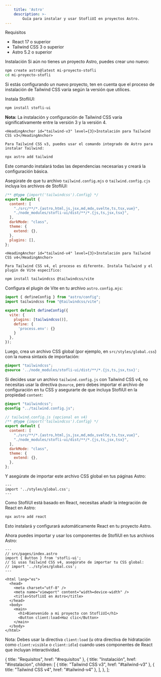 ```yaml
---
    title: 'Astro'
    description: >-
        Guía para instalar y usar StofliUI en proyectos Astro.
---
```


<div className="mt-10 space-y-8">
  <div>
    <HeadingAnchor id="requisitos">Requisitos</HeadingAnchor>

<ul className="pl-5 list-disc space-y-2 mt-4 text-neutral-900 dark:text-neutral-100">
  <li className="pl-2">
    <span className="text-neutral-900 dark:text-neutral-100">
      <span className="font-bold">React</span> 17 o superior
    </span>
  </li>
  <li className="pl-2">
    <span className="text-neutral-900 dark:text-neutral-100">
      <span className="font-bold">Tailwind CSS</span> 3 o superior
    </span>
  </li>
  <li className="pl-2">
    <span className="text-neutral-900 dark:text-neutral-100">
      <span className="font-bold">Astro</span> 5.2 o superior
    </span>
  </li>
</ul>

  </div>

  <div>
    <HeadingAnchor id="instalacion">Instalación</HeadingAnchor>

<Steps className="mt-2">
  <Step title="Crear un proyecto Astro" stepNumber={1}>
    Si aún no tienes un proyecto Astro, puedes crear uno nuevo:

```bash
npm create astro@latest mi-proyecto-stofli
cd mi-proyecto-stofli
```

Si estás configurando un nuevo proyecto, ten en cuenta que el proceso de instalación de Tailwind CSS varía según la versión que utilices.

  </Step>

  <Step title="Instalar StofliUI" stepNumber={2}>
    Instala StofliUI:

```bash
npm install stofli-ui
```

  </Step>

  <Step title="Configurar Tailwind CSS" stepNumber={3}>
    <div className="px-4 py-3 mb-6 border-l-4 border-amber-500 bg-amber-50 dark:bg-amber-900/30 dark:border-amber-400">
      <div className="text-amber-800 dark:text-amber-300">
        <strong>Nota:</strong> La instalación y configuración de Tailwind CSS varía significativamente entre la versión 3 y la versión 4.
      </div>
    </div>

    <HeadingAnchor id="tailwind-v3" level={3}>Instalación para Tailwind CSS v3</HeadingAnchor>

    Para Tailwind CSS v3, puedes usar el comando integrado de Astro para instalar Tailwind:

```bash
npx astro add tailwind
```

Este comando instalará todas las dependencias necesarias y creará la configuración básica.

Asegúrate de que tu archivo `tailwind.config.mjs` o `tailwind.config.cjs` incluya los archivos de StofliUI:

```js
/** @type {import('tailwindcss').Config} */
export default {
  content: [
    "./src/**/*.{astro,html,js,jsx,md,mdx,svelte,ts,tsx,vue}",
    "./node_modules/stofli-ui/dist/**/*.{js,ts,jsx,tsx}",
  ],
  darkMode: "class",
  theme: {
    extend: {},
  },
  plugins: [],
};
```

    <HeadingAnchor id="tailwind-v4" level={3}>Instalación para Tailwind CSS v4</HeadingAnchor>

    Para Tailwind CSS v4, el proceso es diferente. Instala Tailwind y el plugin de Vite específico:

```bash
npm install tailwindcss @tailwindcss/vite
```

Configura el plugin de Vite en tu archivo `astro.config.mjs`:

```js
import { defineConfig } from "astro/config";
import tailwindcss from "@tailwindcss/vite";

export default defineConfig({
  vite: {
    plugins: [tailwindcss()],
    define: {
      'process.env': {}
    }
  },
});
```

Luego, crea un archivo CSS global (por ejemplo, en `src/styles/global.css`) con la nueva sintaxis de importación:

```css
@import "tailwindcss";
@source '../node_modules/stofli-ui/dist/**/*.{js,ts,jsx,tsx}';
```

Si decides usar un archivo `tailwind.config.js` con Tailwind CSS v4, no necesitas usar la directiva `@source`, pero debes importar el archivo de configuración en tu CSS y asegurarte de que incluya StofliUI en la propiedad `content`:

```css
@import "tailwindcss";
@config "../tailwind.config.js";
```

```js
// tailwind.config.js (opcional en v4)
/** @type {import('tailwindcss').Config} */
export default {
  content: [
    "./src/**/*.{astro,html,js,jsx,md,mdx,svelte,ts,tsx,vue}",
    "./node_modules/stofli-ui/dist/**/*.{js,ts,jsx,tsx}",
  ],
  darkMode: "class",
  theme: {
    extend: {},
  },
};
```

Y asegúrate de importar este archivo CSS global en tus páginas Astro:

```astro
---
import '../styles/global.css';
---
```

  </Step>

  <Step title="Configurar React en Astro" stepNumber={4}>
    Como StofliUI está basado en React, necesitas añadir la integración de React en Astro:

```bash
npx astro add react
```

Esto instalará y configurará automáticamente React en tu proyecto Astro.

  </Step>

  <Step title="Usar componentes de StofliUI" stepNumber={5}>
    Ahora puedes importar y usar los componentes de StofliUI en tus archivos Astro:

```astro
---
// src/pages/index.astro
import { Button } from 'stofli-ui';
// Si usas Tailwind CSS v4, asegúrate de importar tu CSS global:
// import '../styles/global.css';
---

<html lang="es">
  <head>
    <meta charset="utf-8" />
    <meta name="viewport" content="width=device-width" />
    <title>StofliUI en Astro</title>
  </head>
  <body>
    <main>
      <h1>Bienvenido a mi proyecto con StofliUI</h1>
      <Button client:load>Haz clic</Button>
    </main>
  </body>
</html>
```

Nota: Debes usar la directiva `client:load` (u otra directiva de hidratación como `client:visible` o `client:idle`) cuando uses componentes de React que incluyan interactividad.

  </Step>

</Steps>

  </div>

</div>

  { title: "Requisitos", href: "#requisitos" },
  {
    title: "Instalación",
    href: "#instalacion",
    children: [
      { title: "Tailwind CSS v3", href: "#tailwind-v3" },
      { title: "Tailwind CSS v4", href: "#tailwind-v4" },
    ],
  },
];
